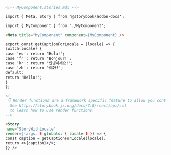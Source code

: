 ```md
<!-- MyComponent.stories.mdx -->

import { Meta, Story } from '@storybook/addon-docs';

import { MyComponent } from './MyComponent';

<Meta title="MyComponent" component={MyComponent} />

export const getCaptionForLocale = (locale) => {
switch(locale) {
case 'es': return 'Hola!';
case 'fr': return 'Bonjour!';
case 'kr': return '안녕하세요!';
case 'zh': return '你好!';
default:
return 'Hello!';
}
};

<!--
 👇 Render functions are a framework specific feature to allow you control on how the component renders.
  See https://storybook.js.org/docs/7.0/react/api/csf
  to learn how to use render functions.
-->

<Story
name="StoryWithLocale"
render={(args, { globals: { locale } }) => {
const caption = getCaptionForLocale(locale);
return <>{caption}</>;
}} />
```
